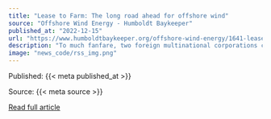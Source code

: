 ```yaml
---
title: "Lease to Farm: The long road ahead for offshore wind"
source: "Offshore Wind Energy - Humboldt Baykeeper"
published_at: "2022-12-15"
url: "https://www.humboldtbaykeeper.org/offshore-wind-energy/1641-lease-to-farm-the-long-road-ahead-for-offshore-wind-2"
description: "To much fanfare, two foreign multinational corporations combined to spend more than $331 million on winning bids for the chance to develop more than 207 square miles of ocean off Humboldt Bay into two floating offshore wind farms.But the auctions also represent just a very early step in what promises to be a long process fraught with possible pitfalls and hurdles, potential risks and rewards, for Humboldt Bay and beyond. Here's a quick look at the road ahead.Read More"
image: "news_code/rss_img.png"
---
```



  Published: {{< meta published_at >}}
  

  Source: {{< meta source >}}
  

  [Read full article]({{< meta url >}})
  


